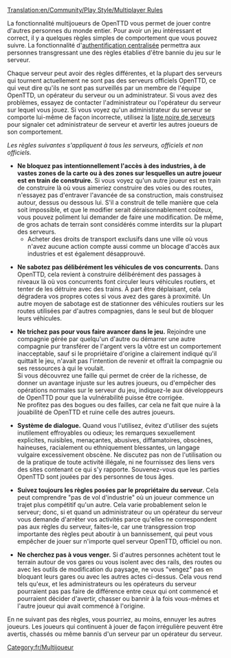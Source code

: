 [[Translation:en/Community/Play Style/Multiplayer Rules]]

La fonctionnalité multijoueurs de OpenTTD vous permet de jouer contre d'autres personnes du monde entier. Pour avoir un jeu intéressant et correct, il y a quelques règles simples de comportement que vous pouvez suivre.
La fonctionnalité d'[[fr/Authentification centralisée|authentification centralisée]] permettra aux personnes transgressant une des règles établies d'être bannie du jeu sur le serveur.

Chaque serveur peut avoir des règles différentes, et la plupart des serveurs qui tournent actuellement ne sont pas des serveurs officiels OpenTTD, ce qui veut dire qu'ils ne sont pas surveillés par un membre de l'équipe OpenTTD, un opérateur du serveur ou un administrateur.
Si vous avez des problèmes, essayez de contacter l'administrateur ou l'opérateur du serveur sur lequel vous jouez.
Si vous voyez qu'un administrateur du serveur se comporte lui-même de façon incorrecte, utilisez la [[fr/Trash/Liste noire de serveurs|liste noire de serveurs]] pour signaler cet administrateur de serveur et avertir les autres joueurs de son comportement.

''Les règles suivantes s'appliquent à tous les serveurs, officiels et non officiels.''
*'''Ne bloquez pas intentionnellement l'accès à des industries, à de vastes zones de la carte ou à des zones sur lesquelles un autre joueur est en train de construire.''' Si vous voyez qu'un autre joueur est en train de construire là où vous aimeriez construire des voies ou des routes, n'essayez pas d'entraver l'avancée de sa construction, mais construisez autour, dessus ou dessous lui. S'il a construit de telle manière que cela soit impossible, et que le modifier serait déraisonnablement coûteux, vous pouvez poliment lui demander de faire une modification. De même, de gros achats de terrain sont considérés comme interdits sur la plupart des serveurs.
**Acheter des droits de transport exclusifs dans une ville où vous n'avez aucune action compte aussi comme un blocage d'accès aux industries et est également désapprouvé.

*'''Ne sabotez pas délibérément les véhicules de vos concurrents.''' Dans OpenTTD, cela revient à construire délibérément des passages à niveaux là où vos concurrents font circuler leurs véhicules routiers, et tenter de les détruire avec des trains. À part être déplaisant, cela dégradera vos propres cotes si vous avez des gares à proximité. Un autre moyen de sabotage est de stationner des véhicules routiers sur les routes utilisées par d'autres compagnies, dans le seul but de bloquer leurs véhicules.

*'''Ne trichez pas pour vous faire avancer dans le jeu.''' Rejoindre une compagnie gérée par quelqu'un d'autre ou démarrer une autre compagnie pur transférer de l'argent vers la vôtre est un comportement inacceptable, sauf si le propriétaire d'origine a clairement indiqué qu'il quittait le jeu, n'avait pas l'intention de revenir et offrait la compagnie ou ses ressources à qui le voulait.<br>Si vous découvrez une faille qui permet de créer de la richesse, de donner un avantage injuste sur les autres joueurs, ou d'empêcher des opérations normales sur le serveur du jeu, indiquez-le aux développeurs de OpenTTD pour que la vulnérabilité puisse être corrigée.<br>Ne profitez pas des bogues ou des failles, car cela ne fait que nuire à la jouabilité de OpenTTD et ruine celle des autres joueurs.

*'''Système de dialogue.''' Quand vous l'utilisez, évitez d'utiliser des sujets inutilement effroyables ou odieux; les remarques sexuellement explicites, nuisibles, menaçantes, abusives, diffamatoires, obscènes, haineuses, racialement ou ethniquement blessantes, un langage vulgaire excessivement obscène. Ne discutez pas non de l'utilisation ou de la pratique de toute activité illégale, ni ne fournissez des liens vers des sites contenant ce qui s'y rapporte. Souvenez-vous que les parties OpenTTD sont jouées par des personnes de tous âges.

*'''Suivez toujours les règles posées par le propriétaire du serveur.''' Cela peut comprendre "pas de vol d'industrie" où un joueur commence un trajet plus compétitif qu'un autre. Cela varie probablement selon le serveur; donc, si et quand un administrateur ou un opérateur du serveur vous demande d'arrêter vos activités parce qu'elles ne correspondent pas aux règles du serveur, faites-le, car une transgression trop importante des règles peut aboutir à un bannissement, qui peut vous empêcher de jouer sur n'importe quel serveur OpenTTD, officiel ou non.

*'''Ne cherchez pas à vous venger.''' Si d'autres personnes achètent tout le terrain autour de vos gares ou vous isolent avec des rails, des routes ou avec les outils de modification du paysage, ne vous "vengez" pas en bloquant leurs gares ou avec les autres actes ci-dessus. Cela vous rend tels qu'eux, et les administrateurs ou les opérateurs du serveur pourraient pas pas faire de différence entre ceux qui ont commencé et pourraient décider d'avertir, chasser ou bannir à la fois vous-mêmes et l'autre joueur qui avait commencé à l'origine.

En ne suivant pas des règles, vous pourriez, au moins, ennuyer les autres joueurs.
Les joueurs qui continuent à jouer de façon irrégulière peuvent être avertis, chassés ou même bannis d'un serveur par un opérateur du serveur.

[[Category:fr/Multijoueur]]